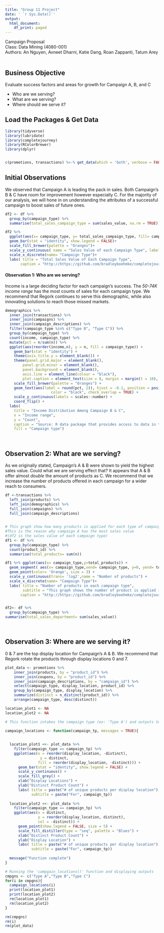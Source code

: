 ```yaml
---
title: "Group 11 Project"
date: ' `r Sys.Date()`'
output:
  html_document:
    df_print: paged
---
```

Campaign Proposal <br>
Class: Data Mining (4080-001) <br>
Authors: An Nguyen, Avneet Dharni, Katie Dang, Roan Zappanti, Tatum Arey 
<br><br>
  
## Business Objective

Evaluate success factors and areas for growth for Campaign A, B, and C

* Who are we serving?
* What are we serving?
* Where should we serve it?

## Load the Packages & Get Data
```r
library(tidyverse)
library(lubridate)
library(completejourney)
library(RColorBrewer)
library(dplyr)


c(promotions, transactions) %<-% get_data(which = 'both', verbose = FALSE)
```

## Initial Observations

We observed that Campaign A is leading the pack in sales. Both Campaign's B & C have room for improvement however especially C. For the majority of our analysis, we will hone in on understanding the attributes of a successful campaign to boost sales of future ones.


```r
df2 <- df %>%
  group_by(campaign_type) %>%
  summarise(total_sales_campaign_type = sum(sales_value, na.rm = TRUE))

df2 %>% 
  ggplot(aes(x= campaign_type, y= total_sales_campaign_type, fill= campaign_type))+
  geom_bar(stat = "identity", show.legend = FALSE)+
  scale_fill_brewer(palette = "Oranges")+
  scale_y_continuous( name = "Sales Value of each Campaign Type", labels = scales::dollar)+
  scale_x_discrete(name= "Campaign Type")+
  labs( title = "Total Sales Value of Each Campaign Type",
       caption = "http://https://github.com/bradleyboehmke/completejourney")
```




#### Observation 1: Who are we serving?

Income is a large deciding factor for each campaign's success. The *50-74K income range* has the most counts of sales for each campaign type. We recommend that Regork continues to serve this demographic, while also innovating solutions to reach those missed markets.

```r

demographics %>%
  inner_join(transactions) %>%
  inner_join(campaigns) %>%
  inner_join(campaign_descriptions) %>%
  filter(campaign_type %in% c("Type B", "Type C")) %>%
  group_by(campaign_type) %>%
  count(income, campaign_type) %>%
  mutate(pct = n/sum(n)) %>%
  ggplot(aes(reorder(income,n), y = n, fill = campaign_type)) +
    geom_bar(stat = "identity") +
    theme(axis.title.y = element_blank()) +
    theme(panel.grid.major = element_blank(), 
        panel.grid.minor = element_blank(),
        panel.background = element_blank(),
        axis.line = element_line(colour = "black"),
        plot.caption = element_text(size = 8, margin = margin(t = 10), color = "grey70", hjust = 0)) +
    scale_fill_brewer(palette = "Oranges") +
    geom_text(aes(label = round(pct, 2)), hjust = -0.1, position = position_stack(vjust = 0.01),
                     color = "black", check_overlap = TRUE) +
    scale_y_continuous(labels = scales::number) +
    coord_flip() +
  labs(
    title = "Income Distribution Among Campaign B & C",
    x = "Income range",
    y = "Count",
    caption = "Source: R data package that provides access to data in the Complete Journey package \n provided by 84.51",
    fill = "Campaign type")
```


<br>

## Observation 2: What are we serving?

As we originally stated, Campaign's A & B were shown to yield the highest sales value. Could what we are serving effect that? It appears that A & B offer almost *double* the amount of products as C. We recommend that we increase the number of products offered in each campaign for a wider reach to consumers.

```r
df <-transactions %>%
  left_join(products) %>%
  left_join(demographics) %>%
  full_join(campaigns) %>%
  full_join(campaign_descriptions)

  
# This graph show how many products is applied for each type of campaign
#This is the reason why campaign A has the most sales value 
#(df2 is the sales value of each campaign type)
df1 <- df %>%
  group_by(campaign_type) %>%
  count(product_id) %>%
  summarise(total_products= sum(n))

df1 %>% ggplot(aes(x= campaign_type,y=total_products)) +
  geom_segment( aes(x= campaign_type,xend= campaign_type, y=0, yend= total_products, color= "Orange"))+
  geom_point(color= 'Orange', size = 3) + 
  scale_y_continuous(trans= 'log2',name = "Number of products") +
  scale_x_discrete(name= "Campaign Type")+
  labs( title = "Number of products in each campaign type",
        subtitle = "This graph shows the number of product is applied in each campaign type",
       caption = "http://https://github.com/bradleyboehmke/completejourney")


df2<- df %>%
  group_by(campaign_type) %>%
summarise(total_sales_department= sum(sales_value))
```



<br>

## Observation 3: Where are we serving it?

0 & 7 are the top display location for Campaign's A & B. We recommend that Regork rotate the products through display locations 0 and 7.

```r
plot_data <- promotions %>% 
    inner_join(products, by = "product_id") %>% 
    inner_join(coupons, by = "product_id") %>% 
    inner_join(campaign_descriptions, by = "campaign_id") %>%
    select(campaign_type, display_location, product_id) %>% 
    group_by(campaign_type, display_location) %>% 
    summarize(distinct = n_distinct(product_id)) %>% 
    arrange(campaign_type, desc(distinct))

location_plot1 <- NA
location_plot2 <- NA
```

```r
# This function intakes the campaign type (ex: 'Type A') and outputs two ranked graphs regarding location counts by distinct product id

campaign_locations <- function(campaign_tp, messages = TRUE){
  
    
  location_plot1 <<- plot_data %>%
    filter(campaign_type == campaign_tp) %>% 
    ggplot(aes(x = reorder(display_location, -distinct), 
                y = distinct,
               fill = reorder(display_location, -distinct))) + 
      geom_bar(stat = "identity", show.legend = FALSE) +
      scale_y_continuous() +
      scale_fill_grey() +
      xlab("Display Locations") +
      ylab("Distinct Product Count") +
      labs( title = paste("# of unique products per display location"),
            subtitle = paste("For", campaign_tp))
    
  location_plot2 <<- plot_data %>% 
    filter(campaign_type == campaign_tp) %>% 
    ggplot(aes(x = distinct, 
               y = reorder(display_location, distinct),
               col = -distinct)) + 
      geom_point(show.legend = FALSE, size = 5) +
      scale_fill_distiller(type = "seq", palette = "Blues") +      
      xlab("Distinct Product Count") +
      ylab("Display Location") +
      labs( title = paste("# of unique products per display location"),
            subtitle = paste("For", campaign_tp))
  
  message("Function complete")
}  

```

```r
# Running the 'campgain_locations()' function and displaying outputs
cmpgns <- c("Type A","Type B","Type C")
for(i in cmpgns){
  campaign_locations(i)
  print(location_plot1)
  print(location_plot2)
  rm(location_plot1)
  rm(location_plot2)
}

rm(cmpgns)
rm(i)
rm(plot_data)
```
